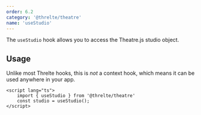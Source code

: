 ```yaml
---
order: 6.2
category: '@threlte/theatre'
name: 'useStudio'
---
```


The `useStudio` hook allows you to access the Theatre.js studio object. 


## Usage

Unlike most Threlte hooks, this is *not* a context hook, which means it can be used anywhere in your app.

```svelte
<script lang="ts">
	import { useStudio } from '@threlte/theatre'
	const studio = useStudio();
</script>
```	
